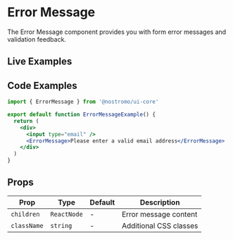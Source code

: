 
# Error Message

The Error Message component provides you with form error messages and validation feedback.

## Live Examples

<StorybookEmbed story="components-form-errormessage--default" />

<StorybookEmbed story="components-form-errormessage--inline" />

<StorybookEmbed story="components-form-errormessage--form-example" />

## Code Examples

```jsx
import { ErrorMessage } from '@nostromo/ui-core'

export default function ErrorMessageExample() {
  return (
    <div>
      <input type="email" />
      <ErrorMessage>Please enter a valid email address</ErrorMessage>
    </div>
  )
}
```

## Props

| Prop | Type | Default | Description |
|------|------|---------|-------------|
| `children` | `ReactNode` | - | Error message content |
| `className` | `string` | - | Additional CSS classes |
